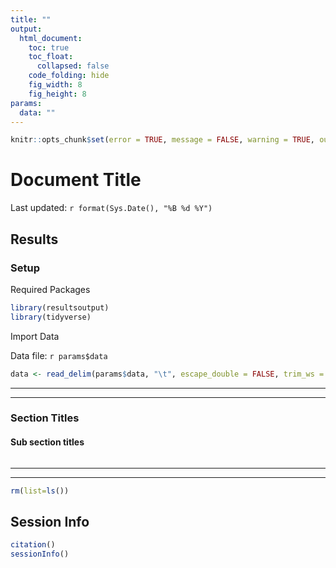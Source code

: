 ```yaml
---
title: ""
output: 
  html_document:
    toc: true
    toc_float:
      collapsed: false
    code_folding: hide
    fig_width: 8
    fig_height: 8
params:
  data: ""
---
```


```r
knitr::opts_chunk$set(error = TRUE, message = FALSE, warning = TRUE, out.width = "200%")
```

# Document Title {.tabset .tabset-pills}

Last updated: `r format(Sys.Date(), "%B %d %Y")`

## Results

### Setup

Required Packages
```r
library(resultsoutput)
library(tidyverse)
```

Import Data

Data file: `r params$data`
```r
data <- read_delim(params$data, "\t", escape_double = FALSE, trim_ws = TRUE)
```

---

---


### Section Titles

#### Sub section titles

```r

```


---

---

```r
rm(list=ls())
```


## Session Info
```r
citation()
sessionInfo()
```

